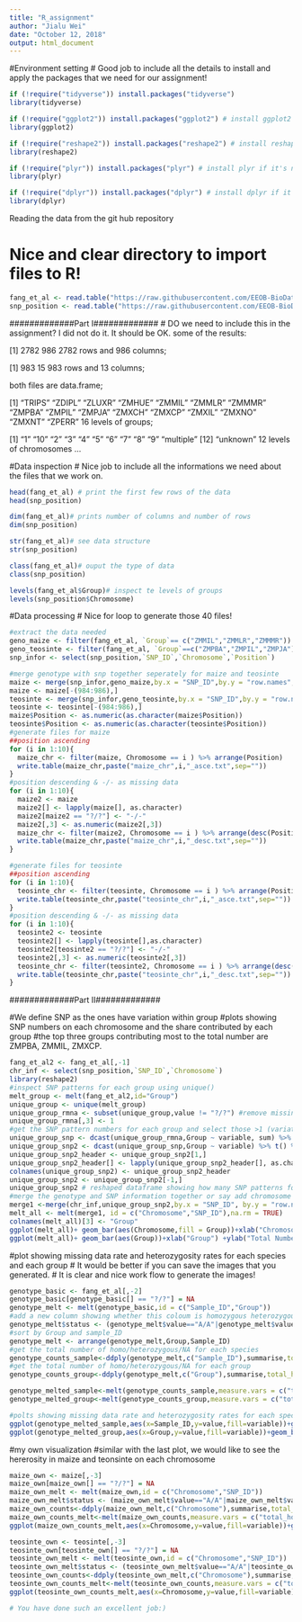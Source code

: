 ---
title: "R_assignment"
author: "Jialu Wei"
date: "October 12, 2018"
output: html_document
---

#Environment setting
# Good job to include all the details to install and apply the packages that we need for our assignment!
```{r}
if (!require("tidyverse")) install.packages("tidyverse")
library(tidyverse)

if (!require("ggplot2")) install.packages("ggplot2") # install ggplot2 if it's not already installed
library(ggplot2)

if (!require("reshape2")) install.packages("reshape2") # install reshape2 if it's not already installed
library(reshape2)

if (!require("plyr")) install.packages("plyr") # install plyr if it's not already installed
library(plyr)

if (!require("dplyr")) install.packages("dplyr") # install dplyr if it's not already installed
library(dplyr)
```

Reading the data from the git hub repository 

# Nice and clear directory to import files to R!
```{r}
fang_et_al <- read.table("https://raw.githubusercontent.com/EEOB-BioData/BCB546X-Fall2018/master/assignments/UNIX_Assignment/fang_et_al_genotypes.txt", sep = "\t",header = T)
snp_position <- read.table("https://raw.githubusercontent.com/EEOB-BioData/BCB546X-Fall2018/master/assignments/UNIX_Assignment/snp_position.txt",sep = "\t", fill = TRUE, header = T)

```


#############Part I#############
# DO we need to include this in the assignment? I did not do it. It should be OK.
some of the results:

[1] 2782  986 
2782 rows and 986 columns;

[1] 983  15 
983 rows and 13 columns;

both files are data.frame;

[1] "TRIPS" "ZDIPL" "ZLUXR" "ZMHUE" "ZMMIL" "ZMMLR" "ZMMMR" "ZMPBA" "ZMPIL" "ZMPJA" "ZMXCH" "ZMXCP" "ZMXIL" "ZMXNO" "ZMXNT" "ZPERR"
16 levels of groups;

[1] "1"        "10"       "2"        "3"        "4"        "5"        "6"        "7"        "8"        "9"        "multiple"
[12] "unknown" 
12 levels of chromosomes
...

#Data inspection
# Nice job to include all the informations we need about the files that we work on.
```{r}
head(fang_et_al) # print the first few rows of the data
head(snp_position)

dim(fang_et_al)# prints number of columns and number of rows
dim(snp_position)

str(fang_et_al)# see data structure
str(snp_position)

class(fang_et_al)# ouput the type of data
class(snp_position)

levels(fang_et_al$Group)# inspect te levels of groups
levels(snp_position$Chromosome)

```

#Data processing
# Nice for loop to generate those 40 files!
```{r}
#extract the data needed 
geno_maize <- filter(fang_et_al, `Group`== c("ZMMIL","ZMMLR","ZMMMR")) %>% t() %>% as.data.frame() 
geno_teosinte <- filter(fang_et_al, `Group`==c("ZMPBA","ZMPIL","ZMPJA")) %>% t() %>% as.data.frame()
snp_infor <- select(snp_position,`SNP_ID`,`Chromosome`,`Position`) 

#merge genotype with snp together seperately for maize and teosinte
maize <- merge(snp_infor,geno_maize,by.x = "SNP_ID",by.y = "row.names",all = TRUE)
maize <- maize[-(984:986),]
teosinte <- merge(snp_infor,geno_teosinte,by.x = "SNP_ID",by.y = "row.names",all = TRUE)
teosinte <- teosinte[-(984:986),]
maize$Position <- as.numeric(as.character(maize$Position))
teosinte$Position <- as.numeric(as.character(teosinte$Position))
#generate files for maize
##position ascending
for (i in 1:10){
  maize_chr <- filter(maize, Chromosome == i ) %>% arrange(Position)
  write.table(maize_chr,paste("maize_chr",i,"_asce.txt",sep=""))
}
#position descending & -/- as missing data
for (i in 1:10){
  maize2 <- maize
  maize2[] <- lapply(maize[], as.character)
  maize2[maize2 == "?/?"] <- "-/-"
  maize2[,3] <- as.numeric(maize2[,3])
  maize_chr <- filter(maize2, Chromosome == i ) %>% arrange(desc(Position))
  write.table(maize_chr,paste("maize_chr",i,"_desc.txt",sep=""))
}

#generate files for teosinte
##position ascending
for (i in 1:10){
  teosinte_chr <- filter(teosinte, Chromosome == i ) %>% arrange(Position)
  write.table(teosinte_chr,paste("teosinte_chr",i,"_asce.txt",sep=""))
}
#position descending & -/- as missing data
for (i in 1:10){
  teosinte2 <- teosinte
  teosinte2[] <- lapply(teosinte[],as.character) 
  teosinte2[teosinte2 == "?/?"] <- "-/-"
  teosinte2[,3] <- as.numeric(teosinte2[,3])
  teosinte_chr <- filter(teosinte2, Chromosome == i ) %>% arrange(desc(Position))
  write.table(teosinte_chr,paste("teosinte_chr",i,"_desc.txt",sep=""))
}

```


#############Part II#############


#We define SNP as the ones have variation within group
#plots showing SNP numbers on each chromosome and the share contributed by each group
#the top three groups contributing most to the total number are ZMPBA, ZMMIL, ZMXCP. 
```{r}
fang_et_al2 <- fang_et_al[,-1]
chr_inf <- select(snp_position,`SNP_ID`,`Chromosome`)
library(reshape2)
#inspect SNP patterns for each group using unique() 
melt_group <- melt(fang_et_al2,id="Group")
unique_group <- unique(melt_group) 
unique_group_rmna <- subset(unique_group,value != "?/?") #remove missing data
unique_group_rmna[,3] <- 1
#get the SNP pattern numbers for each group and select those >1 (variate)
unique_group_snp <- dcast(unique_group_rmna,Group ~ variable, sum) %>% melt(id="Group") %>% subset(value > 1) 
unique_group_snp2 <- dcast(unique_group_snp,Group ~ variable) %>% t() %>% as.data.frame()
unique_group_snp2_header <- unique_group_snp2[1,]
unique_group_snp2_header[] <- lapply(unique_group_snp2_header[], as.character)
colnames(unique_group_snp2) <- unique_group_snp2_header
unique_group_snp2 <- unique_group_snp2[-1,]
unique_group_snp2 # reshaped dataframe showing how many SNP patterns for each group on each site
#merge the genotype and SNP information together or say add chromosome information 
merge1 <-merge(chr_inf,unique_group_snp2,by.x = "SNP_ID", by.y = "row.names")
melt_all <- melt(merge1, id = c("Chromosome","SNP_ID"),na.rm = TRUE)
colnames(melt_all)[3] <- "Group"
ggplot(melt_all)+ geom_bar(aes(Chromosome,fill = Group))+xlab("Chromosome") +ylab("Total Number of SNPs")
ggplot(melt_all)+ geom_bar(aes(Group))+xlab("Group") +ylab("Total Number of SNPs")


```


#plot showing missing data rate and heterozygosity rates for each species and each group
# It would be better if you can save the images that you generated.
# It is clear and nice work flow to generate the images!
```{r}
genotype_basic <- fang_et_al[,-2]
genotype_basic[genotype_basic[] == "?/?"] = NA
genotype_melt <- melt(genotype_basic,id = c("Sample_ID","Group"))
#add a new column showing whether this coloum is homozygous heterozygous or NA
genotype_melt$status <- (genotype_melt$value=="A/A"|genotype_melt$value =="C/C"|genotype_melt$value=="G/G"|genotype_melt$value=="T/T")
#sort by Group and sample_ID
genotype_melt <- arrange(genotype_melt,Group,Sample_ID)
#get the total number of homo/heterozygous/NA for each species
genotype_counts_sample<-ddply(genotype_melt,c("Sample_ID"),summarise,total_homozygous=sum(status,na.rm=TRUE),total_heterozygous=sum(!status,na.rm = TRUE), total_NA=sum(is.na(status)))
#get the total number of homo/heterozygous/NA for each group
genotype_counts_group<-ddply(genotype_melt,c("Group"),summarise,total_homozygous=sum(status,na.rm=TRUE),total_heterozygous=sum(!status,na.rm = TRUE), total_NA=sum(is.na(status)))

genotype_melted_sample<-melt(genotype_counts_sample,measure.vars = c("total_homozygous","total_heterozygous","total_NA"))
genotype_melted_group<-melt(genotype_counts_group,measure.vars = c("total_homozygous","total_heterozygous","total_NA"))

#polts showing missing data rate and heterozygosity rates for each species and each group
ggplot(genotype_melted_sample,aes(x=Sample_ID,y=value,fill=variable))+geom_bar(stat="identity")
ggplot(genotype_melted_group,aes(x=Group,y=value,fill=variable))+geom_bar(stat="identity",position = "fill") #normalize the height 
```


#my own visualization
#similar with the last plot, we would like to see the hererosity in maize and teonsinte on each chromosome 
```{r}
maize_own <- maize[,-3]
maize_own[maize_own[] == "?/?"] = NA
maize_own_melt <- melt(maize_own,id = c("Chromosome","SNP_ID"))
maize_own_melt$status <- (maize_own_melt$value=="A/A"|maize_own_melt$value =="C/C"|maize_own_melt$value=="G/G"|maize_own_melt$value=="T/T")
maize_own_counts<-ddply(maize_own_melt,c("Chromosome"),summarise,total_homozygous=sum(status,na.rm=TRUE),total_heterozygous=sum(!status,na.rm = TRUE), total_NA=sum(is.na(status)))
maize_own_counts_melt<-melt(maize_own_counts,measure.vars = c("total_homozygous","total_heterozygous","total_NA"))
ggplot(maize_own_counts_melt,aes(x=Chromosome,y=value,fill=variable))+geom_bar(stat="identity")+ggtitle("Maize")

teosinte_own <- teosinte[,-3]
teosinte_own[teosinte_own[] == "?/?"] = NA
teosinte_own_melt <- melt(teosinte_own,id = c("Chromosome","SNP_ID"))
teosinte_own_melt$status <- (teosinte_own_melt$value=="A/A"|teosinte_own_melt$value =="C/C"|teosinte_own_melt$value=="G/G"|teosinte_own_melt$value=="T/T")
teosinte_own_counts<-ddply(teosinte_own_melt,c("Chromosome"),summarise,total_homozygous=sum(status,na.rm=TRUE),total_heterozygous=sum(!status,na.rm = TRUE), total_NA=sum(is.na(status)))
teosinte_own_counts_melt<-melt(teosinte_own_counts,measure.vars = c("total_homozygous","total_heterozygous","total_NA"))
ggplot(teosinte_own_counts_melt,aes(x=Chromosome,y=value,fill=variable))+geom_bar(stat="identity")+ggtitle("Teosinte")

# You have done such an excellent job:)
```
